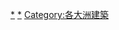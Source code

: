 {{Commons category|Architecture of Africa}}

[[Category:非洲藝術|*]]
[[Category:非洲文化|*]]
[[Category:各大洲建築|Category:各大洲建築]]